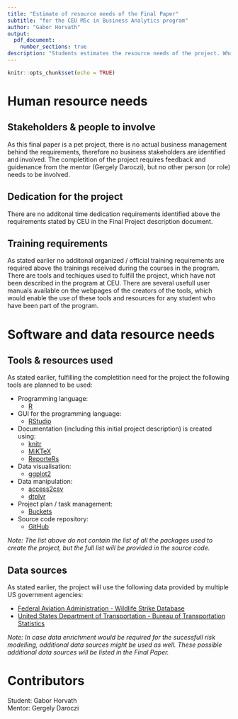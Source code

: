 ```yaml
---
title: "Estimate of resource needs of the Final Paper"
subtitle: "for the CEU MSc in Business Analytics program"
author: "Gabor Horvath"
output: 
  pdf_document:
    number_sections: true
description: "Students estimates the resource needs of the project. Who needs to be involved? What time do they need to devote to the project? Any new software or data needs to purchased?"
---
```

\newpage
```r
knitr::opts_chunk$set(echo = TRUE)
```

# Human resource needs

## Stakeholders & people to involve

As this final paper is a pet project, there is no actual business management behind the requirements, therefore no business stakeholders are identified and involved. The completition of the project requires feedback and guidenance from the mentor (Gergely Daroczi), but no other person (or role) needs to be involved.

## Dedication for the project

There are no additonal time dedication requirements identified above the requirements stated by CEU in the Final Project description document.

## Training requirements

As stated earlier no additonal organized / official training requirements are required above the trainings received during the courses in the program. There are tools and techiques used to fulfill the project, which have not been described in the program at CEU. There are several usefull user manuals available on the webpages of the creators of the tools, which would enable the use of these tools and resources for any student who have been part of the program.


# Software and data resource needs


## Tools & resources used

As stated earlier, fulfilling the completition need for the project the following tools are planned to be used:

* Programming language:
    + [R](https://www.r-project.org/)
* GUI for the programming language:
    + [RStudio](https://www.rstudio.com/)
* Documentation (including this initial project description) is created using:
    + [knitr](https://yihui.name/knitr/)
    + [MiKTeX](https://miktex.org/)
    + [ReporteRs](https://cran.r-project.org/web/packages/ReporteRs/index.html)
* Data visualisation:
    + [ggplot2](http://ggplot2.org/)
* Data manipulation:
    + [access2csv](https://github.com/AccelerationNet/access2csv)
    + [dtplyr](https://cran.r-project.org/web/packages/dtplyr/index.html)
* Project plan / task management:
    + [Buckets](https://www.buckets.co/)
* Source code repository:
    + [GitHub](https://github.com/)

*Note: The list above do not contain the list of all the packages used to create the project, but the full list will be provided in the source code.*

## Data sources

As stated earlier, the project will use the following data provided by multiple US government agencies:

* [Federal Aviation Administration - Wildlife Strike Database](http://wildlife.faa.gov/)
* [United States Department of Transportation - Bureau of Transportation Statistics](https://www.bts.gov/)

*Note: In case data enrichment would be required for the sucessfull risk modelling, additional data sources might be used as well. These possible additional data sources will be listed in the Final Paper.*

# Contributors

Student: Gabor Horvath  
Mentor: Gergely Daroczi
